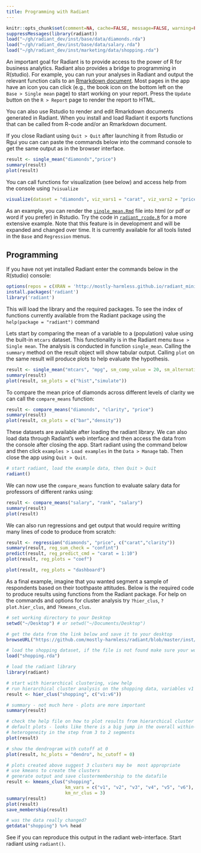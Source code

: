```yaml
---
title: Programming with Radiant
---
```


```r
knitr::opts_chunk$set(comment=NA, cache=FALSE, message=FALSE, warning=FALSE)
suppressMessages(library(radiant))
load("~/gh/radiant_dev/inst/base/data/diamonds.rda")
load("~/gh/radiant_dev/inst/base/data/salary.rda")
load("~/gh/radiant_dev/inst/marketing/data/shopping.rda")
```

An important goal for Radiant is to provide access to the power of R for business analytics. Radiant also provides a bridge to programming in R(studio). For example, you can run your analyses in Radiant and output the relevant function calls to an [Rmarkdown document](http://rmarkdown.rstudio.com/). Most pages in the app have an icon you can click (e.g., the book icon on the bottom left on the `Base > Single mean` page) to start working on your report. Press the `Update` button on the `R > Report` page to render the report to HTML.

You can also use Rstudio to render and edit Rmarkdown documents generated in Radiant. When you install and load Radiant it exports functions that can be called from R-code and/or an Rmarkdown document.

If you close Radiant using `Quit > Quit` after launching it from Rstudio or Rgui you can can paste the commands below into the command console to get the same output as in the browser interface.

```r
result <- single_mean("diamonds","price")
summary(result)
plot(result)
```

You can call functions for visualization (see below) and access help from the console using `?visualize`

```r
visualize(dataset = "diamonds", viz_vars1 = "carat", viz_vars2 = "price", viz_type = "scatter", viz_facet_row = "clarity", viz_color = "clarity")
```

As an example, you can render the [`single_mean.Rmd`](https://github.com/mostly-harmless/radiant/blob/master/inst/examples/single_mean.Rmd?raw=true) file into html (or pdf or word if you prefer) in Rstudio. Try the code in [`radiant_rcode.R`](https://raw.githubusercontent.com/mostly-harmless/radiant/master/inst/examples/radiant_rcode.R) for a more extensive example. Note that this feature is in development and will be expanded and changed over time. It is currently available for all tools listed in the `Base` and `Regression` menus.

## Programming

If you have not yet installed Radiant enter the commands below in the R(studio) console:

```r
options(repos = c(XRAN = 'http://mostly-harmless.github.io/radiant_miniCRAN/'))
install.packages('radiant')
library('radiant')
```

This will load the library and the required packages. To see the index of functions currently available from the Radiant package using the `help(package = "radiant")` command

Lets start by comparing the mean of a variable to a (population) value using the built-in `mtcars` dataset. This functionality is in the Radiant menu `Base > Single mean`. The analysis is conducted in function `single_mean`. Calling the `summary` method on the result object will show tabular output. Calling `plot` on the same result will produce plots to help evaluate the hypothesis.

```r
result <- single_mean("mtcars", "mpg", sm_comp_value = 20, sm_alternative = "greater")
summary(result)
plot(result, sm_plots = c("hist","simulate"))
```

To compare the mean price of diamonds across different levels of clarity we can call the `compare_means` function:

```r
result <- compare_means("diamonds", "clarity", "price")
summary(result)
plot(result, cm_plots = c("bar","density"))
```

These datasets are available after loading the radiant library. We can also load data through Radiant's web interface and then access the data from the console after closing the app. Start radiant using the command below and then click `examples > Load examples` in the `	Data > Manage` tab. Then close the app using `Quit > Quit`.

```r
# start radiant, load the example data, then Quit > Quit
radiant()
```

We can now use the `compare_means` function to evaluate salary data for professors of different ranks using:

```r
result <- compare_means("salary", "rank", "salary")
summary(result)
plot(result)
```

We can also run regressions and get output that would require writting many lines of code to produce from scratch:

```r
result <- regression("diamonds", "price", c("carat","clarity"))
summary(result, reg_sum_check = "confint")
predict(result, reg_predict_cmd = "carat = 1:10")
plot(result, reg_plots = "coef")
```
```r
plot(result, reg_plots = "dashboard")
```

As a final example, imagine that you wanted segment a sample of respondents based on their toothpaste attitudes. Below is the required code to produce results using functions from the Radiant package. For help on the commands and options for cluster analysis try `?hier_clus`, `?plot.hier_clus`, and `?kmeans_clus`.

```r
# set working directory to your Desktop
setwd("~/Desktop") # or setwd("~/Documents/Desktop")

# get the data from the link below and save it to your desktop
browseURL("https://github.com/mostly-harmless/radiant/blob/master/inst/marketing/data/data_rady/shopping.rda?raw=true")

# load the shopping dataset, if the file is not found make sure your working directory is set to Desktop
load("shopping.rda")

# load the radiant library
library(radiant)

# start with hierarchical clustering, view help
# run hierarchical cluster analysis on the shopping data, variables v1 through v6
result <- hier_clus("shopping", c("v1:v6"))

# summary - not much here - plots are more important
summary(result)

# check the help file on how to plot results from hierarchical cluster analysis
# default plots - looks like there is a big jump in the overall within-cluster
# heterogeneity in the step from 3 to 2 segments
plot(result)

# show the dendrogram with cutoff at 0
plot(result, hc_plots = "dendro", hc_cutoff = 0)

# plots created above suggest 3 clusters may be  most appropriate
# use kmeans to create the clusters
# generate output and save clustermembership to the datafile
result <- kmeans_clus("shopping",
                      km_vars = c("v1", "v2", "v3", "v4", "v5", "v6"),
                      km_nr_clus = 3)
summary(result)
plot(result)
save_membership(result)

# was the data really changed?
getdata("shopping") %>% head

```

See if you can reproduce this output in the radiant web-interface. Start radiant using `radiant()`.






